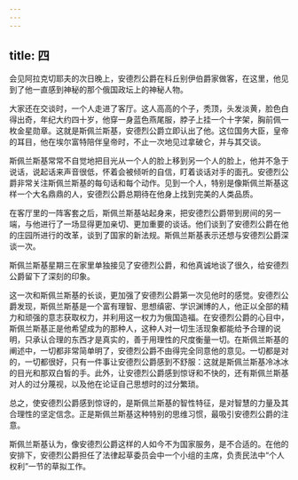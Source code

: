 ```yaml
---
---
---
```

title: 四
---



会见阿拉克切耶夫的次日晚上，安德烈公爵在科丘别伊伯爵家做客，在这里，他见到了他一直感到神秘的那个俄国政坛上的神秘人物。

大家还在交谈时，一个人走进了客厅。这人高高的个子，秃顶，头发淡黄，脸色白得出奇，年纪大约四十岁，他穿一身蓝色燕尾服，脖子上挂一个十字架，胸前佩一枚金星勋章。这就是斯佩兰斯基，安德烈公爵立即认出了他。这位国务大臣，皇帝的耳目，他在埃尔富特陪伴皇帝时，不止一次地见过拿破仑，并与其交谈。

斯佩兰斯基常常不自觉地把目光从一个人的脸上移到另一个人的脸上，他并不急于说话，说起话来声音很低，怀着会被倾听的自信，盯着谈话对手的面孔。安德烈公爵非常关注斯佩兰斯基的每句话和每个动作。见到一个人，特别是像斯佩兰斯基这样一个大名鼎鼎的人，安德烈公爵总期待在他身上找到完美的人类品质。

在客厅里的一阵客套之后，斯佩兰斯基站起身来，把安德烈公爵带到房间的另一端，与他进行了一场显得更加亲切、更加重要的谈话。他们谈到了安德烈公爵在他的庄园所进行的改革，谈到了国家的新法规。斯佩兰斯基表示还想与安德烈公爵深谈一次。

斯佩兰斯基星期三在家里单独接见了安德烈公爵，和他真诚地谈了很久，给安德烈公爵留下了深刻的印象。

这一次和斯佩兰斯基的长谈，更加强了安德烈公爵第一次见他时的感觉。安德烈公爵发现，斯佩兰斯基是一个富有理智、思想缜密、学识渊博的人，他正以全部的精力和顽强的意志获取权力，并利用这一权力为俄国造福。在安德烈公爵的心目中，斯佩兰斯基正是他希望成为的那种人，这种人对一切生活现象都能给予合理的说明，只承认合理的东西才是真实的，善于用理性的尺度衡量一切。在斯佩兰斯基的阐述中，一切都非常简单明了，安德烈公爵不由得完全同意他的意见。一切都是对的，一切都很好，只有一件事让安德烈公爵感到不舒服：这就是斯佩兰斯基冷冰冰的目光和那双白皙的手。此外，让安德烈公爵感到惊讶和不快的，还有斯佩兰斯基对人的过分蔑视，以及他在论证自己思想时的过分繁琐。

总之，使安德烈公爵感到惊讶的，是斯佩兰斯基的智性特征，是对智慧的力量及其合理性的坚定信念。正是斯佩兰斯基这种特别的思维习惯，最吸引安德烈公爵的注意。

斯佩兰斯基认为，像安德烈公爵这样的人如今不为国家服务，是不合适的。在他的安排下，安德烈公爵担任了法律起草委员会中一个小组的主席，负责民法中“个人权利”一节的草拟工作。